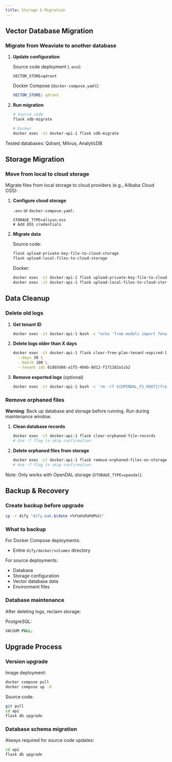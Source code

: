 ```yaml
---
title: Storage & Migration
---
```


## Vector Database Migration

### Migrate from Weaviate to another database

1. **Update configuration**

   Source code deployment (`.env`):
   ```
   VECTOR_STORE=qdrant
   ```

   Docker Compose (`docker-compose.yaml`):
   ```yaml
   VECTOR_STORE: qdrant
   ```

2. **Run migration**

   ```bash
   # Source code
   flask vdb-migrate

   # Docker
   docker exec -it docker-api-1 flask vdb-migrate
   ```

Tested databases: Qdrant, Milvus, AnalyticDB

## Storage Migration

### Move from local to cloud storage

Migrate files from local storage to cloud providers (e.g., Alibaba Cloud OSS):

1. **Configure cloud storage**

   `.env` or `docker-compose.yaml`:
   ```
   STORAGE_TYPE=aliyun-oss
   # Add OSS credentials
   ```

2. **Migrate data**

   Source code:
   ```bash
   flask upload-private-key-file-to-cloud-storage
   flask upload-local-files-to-cloud-storage
   ```

   Docker:
   ```bash
   docker exec -it docker-api-1 flask upload-private-key-file-to-cloud-storage
   docker exec -it docker-api-1 flask upload-local-files-to-cloud-storage
   ```

## Data Cleanup

### Delete old logs

1. **Get tenant ID**
   ```bash
   docker exec -it docker-api-1 bash -c "echo 'from models import Tenant; db.session.query(Tenant.id, Tenant.name).all(); quit()' | flask shell"
   ```

2. **Delete logs older than X days**
   ```bash
   docker exec -it docker-api-1 flask clear-free-plan-tenant-expired-logs \
     --days 30 \
     --batch 100 \
     --tenant_ids 618b5d66-a1f5-4b6b-8d12-f171182a1cb2
   ```

3. **Remove exported logs** (optional)
   ```bash
   docker exec -it docker-api-1 bash -c 'rm -rf ${OPENDAL_FS_ROOT}/free_plan_tenant_expired_logs'
   ```

### Remove orphaned files

**Warning**: Back up database and storage before running. Run during maintenance window.

1. **Clean database records**
   ```bash
   docker exec -it docker-api-1 flask clear-orphaned-file-records
   # Use -f flag to skip confirmation
   ```

2. **Delete orphaned files from storage**
   ```bash
   docker exec -it docker-api-1 flask remove-orphaned-files-on-storage
   # Use -f flag to skip confirmation
   ```

Note: Only works with OpenDAL storage (`STORAGE_TYPE=opendal`).

## Backup & Recovery

### Create backup before upgrade

```bash
cp -r dify "dify.bak.$(date +%Y%m%d%H%M%S)"
```

### What to backup

For Docker Compose deployments:
- Entire `dify/docker/volumes` directory

For source deployments:
- Database
- Storage configuration
- Vector database data
- Environment files

### Database maintenance

After deleting logs, reclaim storage:

PostgreSQL:
```sql
VACUUM FULL;
```

## Upgrade Process

### Version upgrade

Image deployment:
```bash
docker compose pull
docker compose up -d
```

Source code:
```bash
git pull
cd api
flask db upgrade
```

### Database schema migration

Always required for source code updates:
```bash
cd api
flask db upgrade
```
